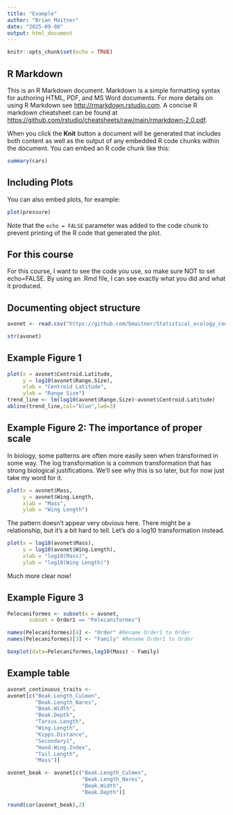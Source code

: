 ```yaml
---
title: "Example"
author: "Brian Maitner"
date: "2025-09-08"
output: html_document
---
```


```r
knitr::opts_chunk$set(echo = TRUE)
```

## R Markdown

This is an R Markdown document. Markdown is a simple formatting syntax for authoring HTML, PDF, and MS Word documents. For more details on using R Markdown see <http://rmarkdown.rstudio.com>. A concise R markdown cheatsheet can be found at <https://github.com/rstudio/cheatsheets/raw/main/rmarkdown-2.0.pdf>.

When you click the **Knit** button a document will be generated that includes both content as well as the output of any embedded R code chunks within the document. You can embed an R code chunk like this:

```r
summary(cars)
```

## Including Plots

You can also embed plots, for example:

```r
plot(pressure)
```

Note that the `echo = FALSE` parameter was added to the code chunk to prevent printing of the R code that generated the plot.

## For this course

For this course, I want to see the code you use, so make sure NOT to set echo=FALSE. By using an .Rmd file, I can see exactly what you did and what it produced.

## Documenting object structure

```r

avonet <- read.csv("https://github.com/bmaitner/Statistical_ecology_course/raw/refs/heads/main/data/Avonet/AVONET1_BirdLife.csv")

str(avonet)

```

## Example Figure 1

```r

    
plot(x = avonet$Centroid.Latitude,
     y = log10(avonet$Range.Size),
     xlab = "Centroid Latitude",
     ylab = "Range Size")
trend_line <- lm(log10(avonet$Range.Size)~avonet$Centroid.Latitude)
abline(trend_line,col="blue",lwd=3)


```


## Example Figure 2: The importance of proper scale
In biology, some patterns are often more easily seen when transformed in some way.  The log transformation is a common transformation that has strong biological justifications. We'll see why this is so later, but for now just take my word for it.

```r

plot(x = avonet$Mass,
     y = avonet$Wing.Length,
     xlab = "Mass",
     ylab = "Wing Length")

```
The pattern doesn't appear very obvious here.  There might be a relationship, but it's a bit hard to tell. Let's do a log10 transformation instead.

```r

plot(x = log10(avonet$Mass),
     y = log10(avonet$Wing.Length),
     xlab = "log10(Mass)",
     ylab = "log10(Wing Length)")

```
Much more clear now!

## Example Figure 3

```r

Pelecaniformes <- subset(x = avonet,
       subset = Order1 == "Pelecaniformes")

names(Pelecaniformes)[4] <- "Order" #Rename Order1 to Order
names(Pelecaniformes)[3] <- "Family" #Rename Order1 to Order

boxplot(data=Pelecaniformes,log10(Mass) ~ Family)


```


## Example table

```r

avonet_continuous_traits <-
avonet[c("Beak.Length_Culmen",
         "Beak.Length_Nares",
         "Beak.Width",
         "Beak.Depth",
         "Tarsus.Length",
         "Wing.Length",
         "Kipps.Distance",
         "Secondary1",
         "Hand.Wing.Index",
         "Tail.Length",
         "Mass")]

avonet_beak <- avonet[c("Beak.Length_Culmen",
                        "Beak.Length_Nares",
                        "Beak.Width",
                        "Beak.Depth")]

round(cor(avonet_beak),2)


```
